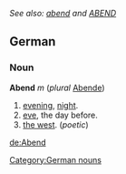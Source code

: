 ''See also: [[abend]] and [[ABEND]]''
==German==
===Noun===
'''Abend''' ''m'' (''plural'' [[Abende]])
# [[evening]], [[night]].
# [[eve]], the day before.
# [[the west]]. (''poetic'')

[[Category:German nouns]]

[[de:Abend]]